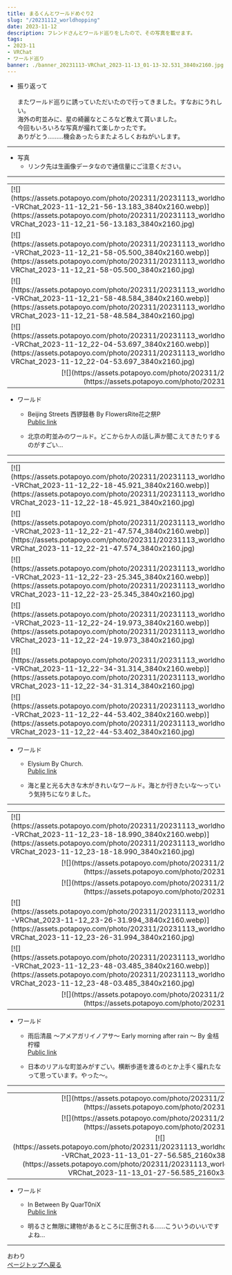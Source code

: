 ---
title: まるくんとワールドめぐり2
slug: "/20231112_worldhopping"
date: 2023-11-12
description: フレンドさんとワールド巡りをしたので、その写真を載せます。
tags:
- 2023-11
- VRChat
- ワールド巡り
banner: ./banner_20231113-VRChat_2023-11-13_01-13-32.531_3840x2160.jpg
---

+ 振り返って\
\
またワールド巡りに誘っていただいたので行ってきました。すなおにうれしい。
\
海外の町並みに、星の綺麗なところなど教えて貰いました。\
今回もいろいろな写真が撮れて楽しかったです。\
ありがとう………機会あったらまたよろしくおねがいします。

------------------------------
+ 写真
  + リンク先は生画像データなので通信量にご注意ください。
------------------------------
<table>
<tr>
<td>[![](https://assets.potapoyo.com/photo/202311/20231113_worldhopping/thumb_20231113-VRChat_2023-11-12_21-56-13.183_3840x2160.webp)](https://assets.potapoyo.com/photo/202311/20231113_worldhopping/20231113-VRChat_2023-11-12_21-56-13.183_3840x2160.jpg)</td>
<td>[![](https://assets.potapoyo.com/photo/202311/20231113_worldhopping/thumb_20231113-VRChat_2023-11-12_21-57-27.127_3840x2160.webp)](https://assets.potapoyo.com/photo/202311/20231113_worldhopping/20231113-VRChat_2023-11-12_21-57-27.127_3840x2160.jpg)</td>
</tr>
<tr>
<td>[![](https://assets.potapoyo.com/photo/202311/20231113_worldhopping/thumb_20231113-VRChat_2023-11-12_21-58-05.500_3840x2160.webp)](https://assets.potapoyo.com/photo/202311/20231113_worldhopping/20231113-VRChat_2023-11-12_21-58-05.500_3840x2160.jpg)</td>
<td>[![](https://assets.potapoyo.com/photo/202311/20231113_worldhopping/thumb_20231113-VRChat_2023-11-12_21-58-36.979_3840x2160.webp)](https://assets.potapoyo.com/photo/202311/20231113_worldhopping/20231113-VRChat_2023-11-12_21-58-36.979_3840x2160.jpg)</td>
</tr>
<tr>
<td>[![](https://assets.potapoyo.com/photo/202311/20231113_worldhopping/thumb_20231113-VRChat_2023-11-12_21-58-48.584_3840x2160.webp)](https://assets.potapoyo.com/photo/202311/20231113_worldhopping/20231113-VRChat_2023-11-12_21-58-48.584_3840x2160.jpg)</td>
<td>[![](https://assets.potapoyo.com/photo/202311/20231113_worldhopping/thumb_20231113-VRChat_2023-11-12_22-03-07.810_3840x2160.webp)](https://assets.potapoyo.com/photo/202311/20231113_worldhopping/20231113-VRChat_2023-11-12_22-03-07.810_3840x2160.jpg)</td>
</tr>
<tr>
<td>[![](https://assets.potapoyo.com/photo/202311/20231113_worldhopping/thumb_20231113-VRChat_2023-11-12_22-04-53.697_3840x2160.webp)](https://assets.potapoyo.com/photo/202311/20231113_worldhopping/20231113-VRChat_2023-11-12_22-04-53.697_3840x2160.jpg)</td>
<td>[![](https://assets.potapoyo.com/photo/202311/20231113_worldhopping/thumb_20231113-VRChat_2023-11-12_22-13-20.562_3840x2160.webp)](https://assets.potapoyo.com/photo/202311/20231113_worldhopping/20231113-VRChat_2023-11-12_22-13-20.562_3840x2160.jpg)</td>
</tr>
<tr>
<td colspan="2">
<div align="center">
[![](https://assets.potapoyo.com/photo/202311/20231113_worldhopping/thumb_20231113-VRChat_2023-11-12_22-07-02.793_2160x3840.webp)](https://assets.potapoyo.com/photo/202311/20231113_worldhopping/20231113-VRChat_2023-11-12_22-07-02.793_2160x3840.jpg)
</div>
</td>
</tr>
</table>

+ ワールド
  + Beijing Streets 西锣鼓巷 By FlowersRite花之祭P\
  [Public link](https://vrchat.com/home/launch?worldId=wrld_aa87e165-f1ab-43c5-8526-b2653d09a5c5)

  + 北京の町並みのワールド。どこからか人の話し声か聞こえてきたりするのがすごい…
------------------------------
<table>
<tr>
<td>[![](https://assets.potapoyo.com/photo/202311/20231113_worldhopping/thumb_20231113-VRChat_2023-11-12_22-18-45.921_3840x2160.webp)](https://assets.potapoyo.com/photo/202311/20231113_worldhopping/20231113-VRChat_2023-11-12_22-18-45.921_3840x2160.jpg)</td>
<td>[![](https://assets.potapoyo.com/photo/202311/20231113_worldhopping/thumb_20231113-VRChat_2023-11-12_22-20-39.497_3840x2160.webp)](https://assets.potapoyo.com/photo/202311/20231113_worldhopping/20231113-VRChat_2023-11-12_22-20-39.497_3840x2160.jpg)</td>
</tr>
<tr>
<td>[![](https://assets.potapoyo.com/photo/202311/20231113_worldhopping/thumb_20231113-VRChat_2023-11-12_22-21-47.574_3840x2160.webp)](https://assets.potapoyo.com/photo/202311/20231113_worldhopping/20231113-VRChat_2023-11-12_22-21-47.574_3840x2160.jpg)</td>
<td>[![](https://assets.potapoyo.com/photo/202311/20231113_worldhopping/thumb_20231113-VRChat_2023-11-12_22-22-41.460_3840x2160.webp)](https://assets.potapoyo.com/photo/202311/20231113_worldhopping/20231113-VRChat_2023-11-12_22-22-41.460_3840x2160.jpg)</td>
</tr>
<tr>
<td>[![](https://assets.potapoyo.com/photo/202311/20231113_worldhopping/thumb_20231113-VRChat_2023-11-12_22-23-25.345_3840x2160.webp)](https://assets.potapoyo.com/photo/202311/20231113_worldhopping/20231113-VRChat_2023-11-12_22-23-25.345_3840x2160.jpg)</td>
<td>[![](https://assets.potapoyo.com/photo/202311/20231113_worldhopping/thumb_20231113-VRChat_2023-11-12_22-32-28.455_3840x2160.webp)](https://assets.potapoyo.com/photo/202311/20231113_worldhopping/20231113-VRChat_2023-11-12_22-32-28.455_3840x2160.jpg)</td>
</tr>
<tr>
<td>[![](https://assets.potapoyo.com/photo/202311/20231113_worldhopping/thumb_20231113-VRChat_2023-11-12_22-24-19.973_3840x2160.webp)](https://assets.potapoyo.com/photo/202311/20231113_worldhopping/20231113-VRChat_2023-11-12_22-24-19.973_3840x2160.jpg)</td>
<td>[![](https://assets.potapoyo.com/photo/202311/20231113_worldhopping/thumb_20231113-VRChat_2023-11-12_22-26-03.480_3840x2160.webp)](https://assets.potapoyo.com/photo/202311/20231113_worldhopping/20231113-VRChat_2023-11-12_22-26-03.480_3840x2160.jpg)</td>
</tr>
<tr>
<td>[![](https://assets.potapoyo.com/photo/202311/20231113_worldhopping/thumb_20231113-VRChat_2023-11-12_22-34-31.314_3840x2160.webp)](https://assets.potapoyo.com/photo/202311/20231113_worldhopping/20231113-VRChat_2023-11-12_22-34-31.314_3840x2160.jpg)</td>
<td>[![](https://assets.potapoyo.com/photo/202311/20231113_worldhopping/thumb_20231113-VRChat_2023-11-12_22-46-21.703_3840x2160.webp)](https://assets.potapoyo.com/photo/202311/20231113_worldhopping/20231113-VRChat_2023-11-12_22-46-21.703_3840x2160.jpg)</td>
</tr>
<tr>
<td>[![](https://assets.potapoyo.com/photo/202311/20231113_worldhopping/thumb_20231113-VRChat_2023-11-12_22-44-53.402_3840x2160.webp)](https://assets.potapoyo.com/photo/202311/20231113_worldhopping/20231113-VRChat_2023-11-12_22-44-53.402_3840x2160.jpg)</td>
<td>[![](https://assets.potapoyo.com/photo/202311/20231113_worldhopping/thumb_20231113-VRChat_2023-11-12_22-44-48.800_3840x2160.webp)](https://assets.potapoyo.com/photo/202311/20231113_worldhopping/20231113-VRChat_2023-11-12_22-44-48.800_3840x2160.jpg)</td>
</tr>
</table>

+ ワールド
  + Elysium By Church․\
  [Public link](https://vrchat.com/home/launch?worldId=wrld_8ef00d53-3bbf-4b59-b6ea-8a8ab0b9a885)

  + 海と星と光る大きな木がきれいなワールド。海とか行きたいな～っていう気持ちになりました。

------------------------------
<table>
<tr>
<td>[![](https://assets.potapoyo.com/photo/202311/20231113_worldhopping/thumb_20231113-VRChat_2023-11-12_23-18-18.990_3840x2160.webp)](https://assets.potapoyo.com/photo/202311/20231113_worldhopping/20231113-VRChat_2023-11-12_23-18-18.990_3840x2160.jpg)</td>
<td>[![](https://assets.potapoyo.com/photo/202311/20231113_worldhopping/thumb_20231113-VRChat_2023-11-12_23-19-07.946_3840x2160.webp)](https://assets.potapoyo.com/photo/202311/20231113_worldhopping/20231113-VRChat_2023-11-12_23-19-07.946_3840x2160.jpg)</td>
</tr>
<tr>
<td colspan="2">
<div align="center">
[![](https://assets.potapoyo.com/photo/202311/20231113_worldhopping/thumb_20231113-VRChat_2023-11-12_23-24-59.931_3840x2160.webp)](https://assets.potapoyo.com/photo/202311/20231113_worldhopping/20231113-VRChat_2023-11-12_23-24-59.931_3840x2160.jpg)
</div>
</td>
</tr>
<tr>
<td colspan="2">
<div align="center">
[![](https://assets.potapoyo.com/photo/202311/20231113_worldhopping/thumb_20231113-VRChat_2023-11-12_23-26-15.146_3840x2160.webp)](https://assets.potapoyo.com/photo/202311/20231113_worldhopping/20231113-VRChat_2023-11-12_23-26-15.146_3840x2160.jpg)
</div>
</td>
</tr>
<tr>
<td>[![](https://assets.potapoyo.com/photo/202311/20231113_worldhopping/thumb_20231113-VRChat_2023-11-12_23-26-31.994_3840x2160.webp)](https://assets.potapoyo.com/photo/202311/20231113_worldhopping/20231113-VRChat_2023-11-12_23-26-31.994_3840x2160.jpg)</td>
<td>[![](https://assets.potapoyo.com/photo/202311/20231113_worldhopping/thumb_20231113-VRChat_2023-11-12_23-26-57.270_3840x2160.webp)](https://assets.potapoyo.com/photo/202311/20231113_worldhopping/20231113-VRChat_2023-11-12_23-26-57.270_3840x2160.jpg)</td>
</tr>
<tr>
<td>[![](https://assets.potapoyo.com/photo/202311/20231113_worldhopping/thumb_20231113-VRChat_2023-11-12_23-48-03.485_3840x2160.webp)](https://assets.potapoyo.com/photo/202311/20231113_worldhopping/20231113-VRChat_2023-11-12_23-48-03.485_3840x2160.jpg)</td>
<td>[![](https://assets.potapoyo.com/photo/202311/20231113_worldhopping/thumb_20231113-VRChat_2023-11-12_23-48-54.939_3840x2160.webp)](https://assets.potapoyo.com/photo/202311/20231113_worldhopping/20231113-VRChat_2023-11-12_23-48-54.939_3840x2160.jpg)</td>
</tr>
<tr>
<td colspan="2">
<div align="center">
[![](https://assets.potapoyo.com/photo/202311/20231113_worldhopping/thumb_20231113-VRChat_2023-11-12_23-50-26.021_3840x2160.webp)](https://assets.potapoyo.com/photo/202311/20231113_worldhopping/20231113-VRChat_2023-11-12_23-50-26.021_3840x2160.jpg)
</div>
</td>
</tr>
</table>


+ ワールド
  + 雨后清晨 ～アメアガリイノアサ～ Early morning after rain ～ By 金桔柠檬\
  [Public link](https://vrchat.com/home/launch?worldId=wrld_addaa3b2-3a16-4a0e-8fa4-3d472e58e09f)

  + 日本のリアルな町並みがすごい。横断歩道を渡るのとか上手く撮れたなって思っています。やった～。

------------------------------

<table>
<tr>
<td colspan="2">
<div align="center">
[![](https://assets.potapoyo.com/photo/202311/20231113_worldhopping/thumb_20231113-VRChat_2023-11-13_01-13-32.531_3840x2160.webp)](https://assets.potapoyo.com/photo/202311/20231113_worldhopping/20231113-VRChat_2023-11-13_01-13-32.531_3840x2160.jpg)
</div>
</td>
</tr>
<tr>
<td colspan="2">
<div align="center">
[![](https://assets.potapoyo.com/photo/202311/20231113_worldhopping/thumb_20231113-VRChat_2023-11-13_01-27-30.793_3840x2160.webp)](https://assets.potapoyo.com/photo/202311/20231113_worldhopping/20231113-VRChat_2023-11-13_01-27-30.793_3840x2160.jpg)
</div>
</td>
</tr>
<tr>
<td>
<div align="center">
[![](https://assets.potapoyo.com/photo/202311/20231113_worldhopping/thumb_20231113-VRChat_2023-11-13_01-27-56.585_2160x3840.webp)](https://assets.potapoyo.com/photo/202311/20231113_worldhopping/20231113-VRChat_2023-11-13_01-27-56.585_2160x3840.jpg)
</div>
</td>
<td>
<div align="center">
[![](https://assets.potapoyo.com/photo/202311/20231113_worldhopping/thumb_20231113-VRChat_2023-11-13_01-29-02.061_2160x3840.webp)](https://assets.potapoyo.com/photo/202311/20231113_worldhopping/20231113-VRChat_2023-11-13_01-29-02.061_2160x3840.jpg)
</div>
</td>
</tr>
</table>

+ ワールド
  + In Between By QuarT0niX\
  [Public link](https://vrchat.com/home/launch?worldId=wrld_cb903cb2-1399-46ec-833b-ca933337776c)

  + 明るさと無限に建物があるところに圧倒される……こういうのいいですよね…


------------------------------

おわり\
<a href="#">ページトップへ戻る</a>